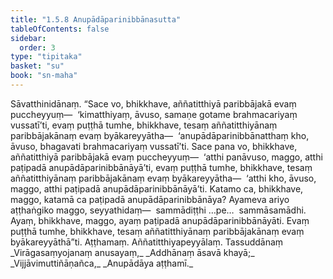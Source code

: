 ```yaml
---
title: "1.5.8 Anupādāparinibbānasutta"
tableOfContents: false
sidebar:
  order: 3
type: "tipitaka"
basket: "su"
book: "sn-maha"
---
```



<DynamicBreadcrumb />

<Division number="48" book="sn-maha">

<Paragraph number="150" book="sn-maha">
Sāvatthinidānaṃ. “Sace vo, bhikkhave, aññatitthiyā paribbājakā evaṃ puccheyyuṃ—  ‘kimatthiyaṃ, āvuso, samaṇe gotame brahmacariyaṃ vussatī’ti, evaṃ puṭṭhā tumhe, bhikkhave, tesaṃ aññatitthiyānaṃ paribbājakānaṃ evaṃ byākareyyātha—  ‘anupādāparinibbānatthaṃ kho, āvuso, bhagavati brahmacariyaṃ vussatī’ti. Sace pana vo, bhikkhave, aññatitthiyā paribbājakā evaṃ puccheyyuṃ—  ‘atthi panāvuso, maggo, atthi paṭipadā anupādāparinibbānāyā’ti, evaṃ puṭṭhā tumhe, bhikkhave, tesaṃ aññatitthiyānaṃ paribbājakānaṃ evaṃ byākareyyātha—  ‘atthi kho, āvuso, maggo, atthi paṭipadā anupādāparinibbānāyā’ti. Katamo ca, bhikkhave, maggo, katamā ca paṭipadā anupādāparinibbānāya? Ayameva ariyo aṭṭhaṅgiko maggo, seyyathidaṃ—  sammādiṭṭhi …pe…  sammāsamādhi. Ayaṃ, bhikkhave, maggo, ayaṃ paṭipadā anupādāparinibbānāyāti. Evaṃ puṭṭhā tumhe, bhikkhave, tesaṃ aññatitthiyānaṃ paribbājakānaṃ evaṃ byākareyyāthā”ti.

</Paragraph>
</Division>

<Paragraph number="151" type="center" book="sn-maha">
Aṭṭhamaṃ.



</Paragraph>

<Paragraph number="152" type="center" book="sn-maha">
Aññatitthiyapeyyālaṃ.



</Paragraph>

<Paragraph number="153" type="center" book="sn-maha">
Tassuddānaṃ


</Paragraph>

<Paragraph number="154" type="verses" book="sn-maha">
_Virāgasaṃyojanaṃ anusayaṃ,_  
_Addhānaṃ āsavā khayā;_  
_Vijjāvimuttiñāṇañca,_  
_Anupādāya aṭṭhamī._
</Paragraph>
